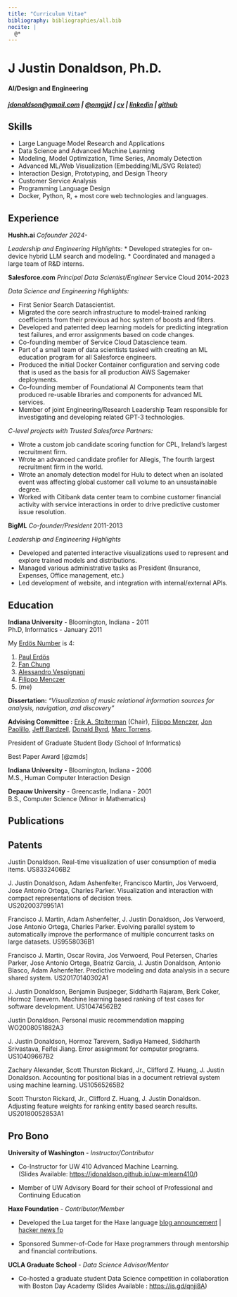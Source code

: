 ```yaml
---
title: "Curriculum Vitae"
bibliography: bibliographies/all.bib
nocite: |
  @*
---
```


# J Justin Donaldson, Ph.D.
#### AI/Design and Engineering

##### [jdonaldson@gmail.com](mailto:jdonaldson@gmail.com) | [\@omgjjd](https://twitter.com/omgjjd) | [cv](http://jdonaldson.github.io/cv) | [linkedin](https://www.linkedin.com/in/jjustindonaldson/) | [github](https://www.github.com/jdonaldson)


## Skills

* Large Language Model Research and Applications
* Data Science and Advanced Machine Learning
* Modeling, Model Optimization, Time Series, Anomaly Detection
* Advanced ML/Web Visualization (Embedding/ML/SVG Related)
* Interaction Design, Prototyping, and Design Theory
* Customer Service Analysis
* Programming Language Design
* Docker, Python, R, + most core web technologies and languages.

## Experience

**Hushh.ai**
*Cofounder 2024-*

*Leadership and Engineering Highlights:*
* Developed strategies for on-device hybrid LLM search and modeling.
* Coordinated and managed a large team of R&D interns.

**Salesforce.com** *Principal Data Scientist/Engineer* Service Cloud
2014-2023

*Data Science and Engineering Highlights:*

* First Senior Search Datascientist.
* Migrated the core search infrastructure to model-trained ranking coefficients from their previous ad hoc system of boosts and filters.
* Developed and patented deep learning models for predicting integration test failures, and error assignments based on code changes.
* Co-founding member of Service Cloud Datascience team.
* Part of a small team of data scientists tasked with creating an ML education program for all Salesforce engineers.
* Produced the initial Docker Container configuration and serving code that is used as the basis for all production AWS Sagemaker deployments.
* Co-founding member of Foundational AI Components team that produced re-usable libraries and components for advanced ML services.
* Member of joint Engineering/Research Leadership Team responsible for investigating and developing related GPT-3 technologies.

*C-level projects with Trusted Salesforce Partners:*

* Wrote a custom job candidate scoring function for CPL, Ireland's largest recruitment firm.
* Wrote an advanced candidate profiler for Allegis, The fourth largest recruitment firm in the world.
* Wrote an anomaly detection model for Hulu to detect when an isolated event was affecting global customer call volume to an unsustainable degree.
* Worked with Citibank data center team to combine customer financial activity with service interactions in order to drive predictive customer issue resolution.

**BigML**
*Co-founder/President* 2011-2013

*Leadership and Engineering Highlights*

* Developed and patented interactive visualizations used to represent and explore trained models and distributions.
* Managed various administrative tasks as President (Insurance, Expenses, Office management, etc.)
* Led development of website, and integration with internal/external APIs.

## Education
**Indiana University** - Bloomington, Indiana - 2011\
Ph.D, Informatics - January 2011

My [Erdös Number](https://en.wikipedia.org/wiki/Erd%C5%91s_number) is 4:

 1. [Paul Erdös](https://en.wikipedia.org/wiki/Paul_Erd%C5%91s)
 2. [Fan Chung](https://en.wikipedia.org/wiki/Fan_Chung)
 3. [Alessandro Vespignani](https://en.wikipedia.org/wiki/Alessandro_Vespignani)
 4. [Filippo Menczer](https://en.wikipedia.org/wiki/Filippo_Menczer)
 5. (me)

**Dissertation:** *"Visualization of music relational information
sources for analysis, navigation, and discovery"*

**Advising Committee :** [Erik A.
Stolterman](https://luddy.indiana.edu/contact/profile/?Erik_Stolterman~Bergqvist)
(Chair), [Filippo
Menczer](https://en.wikipedia.org/wiki/Filippo_Menczer), [Jon
Paolillo](https://luddy.indiana.edu/contact/profile/?profile_id=269),
[Jeff Bardzell](https://ist.psu.edu/directory/jsb6077a), [Donald
Byrd](https://homes.luddy.indiana.edu/donbyrd/), [Marc
Torrens](https://marctorrens.net/).

President of Graduate Student Body (School of Informatics)

Best Paper Award [@zmds]

**Indiana University** - Bloomington, Indiana - 2006\
M.S., Human Computer Interaction Design

**Depauw University** - Greencastle, Indiana - 2001\
B.S., Computer Science (Minor in Mathematics)

## Publications 

::: {#refs}
:::

## Patents

Justin Donaldson. Real-time visualization of user consumption of media
items. US8332406B2

J. Justin Donaldson, Adam Ashenfelter, Francisco Martin, Jos Verwoerd,
Jose Antonio Ortega, Charles Parker. Visualization and interaction with
compact representations of decision trees.\
US20200379951A1

Francisco J. Martin, Adam Ashenfelter, J. Justin Donaldson, Jos
Verwoerd, Jose Antonio Ortega, Charles Parker. Evolving parallel system
to automatically improve the performance of multiple concurrent tasks on
large datasets. US9558036B1

Francisco J. Martin, Oscar Rovira, Jos Verwoerd, Poul Petersen, Charles
Parker, Jose Antonio Ortega, Beatriz Garcia, J. Justin Donaldson,
Antonio Blasco, Adam Ashenfelter. Predictive modeling and data analysis
in a secure shared system. US20170140302A1

J. Justin Donaldson, Benjamin Busjaeger, Siddharth Rajaram, Berk Coker,
Hormoz Tarevern. Machine learning based ranking of test cases for
software development. US10474562B2

Justin Donaldson. Personal music recommendation mapping WO2008051882A3

J. Justin Donaldson, Hormoz Tarevern, Sadiya Hameed, Siddharth
Srivastava, Feifei Jiang. Error assignment for computer programs.
US10409667B2

Zachary Alexander, Scott Thurston Rickard, Jr., Clifford Z. Huang, J.
Justin Donaldson. Accounting for positional bias in a document retrieval
system using machine learning. US10565265B2

Scott Thurston Rickard, Jr., Clifford Z. Huang, J. Justin Donaldson.
Adjusting feature weights for ranking entity based search results.
US20180052853A1


## Pro Bono

**University of Washington** - *Instructor/Contributor*

* Co-Instructor for UW 410 Advanced Machine Learning.\
(Slides Available: <https://jdonaldson.github.io/uw-mlearn410/>)

* Member of UW Advisory Board for their school of Professional and
Continuing Education

**Haxe Foundation** - *Contributor/Member*

* Developed the Lua target for the Haxe language
  [blog announcement](https://haxe.org/blog/hello-lua/) |
  [hacker news fp](https://news.ycombinator.com/front?day=2016-4-29)

* Sponsored Summer-of-Code for Haxe programmers through mentorship and
financial contributions.

**UCLA Graduate School** - *Data Science Advisor/Mentor*

* Co-hosted a graduate student Data Science competition in collaboration with Boston Day Academy (Slides Available : <https://is.gd/qnji8A>)
